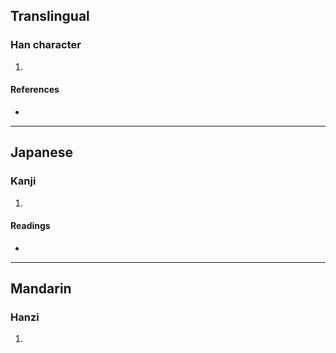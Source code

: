 {{character info/new}}
==Translingual==

===Han character===
{{Han char|rn=86|rad=火|as=07|sn=11|four=|canj=FGLC|ids=⿰火赤}}

# {{defn|Han|sort=火07}}

====References====
* {{Han ref|kx=0672.130|dkj=19068|dj=1080.280|hdz=32203.060|uh=7103|ud=28931}}

----

==Japanese==

===Kanji===
{{ja-kanji|grade=|rs=火07}}

# {{defn|lang=ja|sort=火07}}

====Readings====
* {{ja-readings|on=[[かく]] (kaku), [[きゃく]] (kyaku), [[けき]] (keki)|kun=[[あかい]] (akai)}}

----

==Mandarin==

===Hanzi===
{{cmn-hanzi|pin=[[hè]] ([[he4]])|wg=ho<sup>4</sup>}}

# {{defn|lang=cmn|sort=火07}}
